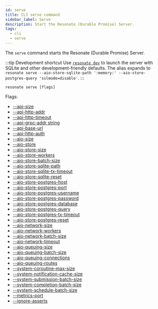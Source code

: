 ```yaml
---
id: serve
title: CLI serve command
sidebar_label: Serve
description: Start the Resonate (Durable Promise) Server.
tags:
  - cli
  - serve
---
```


The `serve` command starts the Resonate (Durable Promise) Server.

:::tip Development shortcut
Use [`resonate dev`](./dev) to launch the server with SQLite and other
development-friendly defaults. The alias expands to
`resonate serve --aio-store-sqlite-path ':memory:' --aio-store-postgres-query 'sslmode=disable'`.
:::

```shell
resonate serve [flags]
```

Flags:

- [--api-size](/operate/cli-reference/flags#--api-size)
- [--api-http-addr](/operate/cli-reference/flags#--api-http-addr)
- [--api-http-timeout](/operate/cli-reference/flags#--api-http-timeout)
- [--api-grpc-addr string](/operate/cli-reference/flags#--api-grpc-addr)
- [--api-base-url](/operate/cli-reference/flags#--api-base-url)
- [--api-http-auth](/operate/cli-reference/flags#--api-http-auth)
- [--aio-size](/operate/cli-reference/flags#--aio-size)
- [--aio-store](/operate/cli-reference/flags#--aio-store)
- [--aio-store-size](/operate/cli-reference/flags#--aio-store-size)
- [--aio-store-workers](/operate/cli-reference/flags#--aio-store-workers)
- [--aio-store-batch-size](/operate/cli-reference/flags#--aio-store-batch-size)
- [--aio-store-sqlite-path](/operate/cli-reference/flags#--aio-store-sqlite-path)
- [--aio-store-sqlite-tx-timeout](/operate/cli-reference/flags#--aio-store-sqlite-tx-timeout)
- [--aio-store-sqlite-reset](/operate/cli-reference/flags#--aio-store-sqlite-reset)
- [--aio-store-postgres-host](/operate/cli-reference/flags#--aio-store-postgres-host)
- [--aio-store-postgres-port](/operate/cli-reference/flags#--aio-store-postgres-port)
- [--aio-store-postgres-username](/operate/cli-reference/flags#--aio-store-postgres-username)
- [--aio-store-postgres-password](/operate/cli-reference/flags#--aio-store-postgres-password)
- [--aio-store-postgres-database](/operate/cli-reference/flags#--aio-store-postgres-database)
- [--aio-store-postgres-query](/operate/cli-reference/flags#--aio-store-postgres-query)
- [--aio-store-postgres-tx-timeout](/operate/cli-reference/flags#--aio-store-postgres-tx-timeout)
- [--aio-store-postgres-reset](/operate/cli-reference/flags#--aio-store-postgres-reset)
- [--aio-network-size](/operate/cli-reference/flags#--aio-network-size)
- [--aio-network-workers](/operate/cli-reference/flags#--aio-network-workers)
- [--aio-network-batch-size](/operate/cli-reference/flags#--aio-network-batch-size)
- [--aio-network-timeout](/operate/cli-reference/flags#--aio-network-timeout)
- [--aio-queuing-size](/operate/cli-reference/flags#--aio-queuing-size)
- [--aio-queuing-batch-size](/operate/cli-reference/flags#--aio-queuing-batch-size)
- [--aio-queuing-connections](/operate/cli-reference/flags#--aio-queuing-connections)
- [--aio-queuing-routes](/operate/cli-reference/flags#--aio-queuing-routes)
- [--system-coroutine-max-size](/operate/cli-reference/flags#--system-coroutine-max-size)
- [--system-notification-cache-size](/operate/cli-reference/flags#--system-notification-cache-size)
- [--system-submission-batch-size](/operate/cli-reference/flags#--system-submission-batch-size)
- [--system-completion-batch-size](/operate/cli-reference/flags#--system-completion-batch-size)
- [--system-schedule-batch-size](/operate/cli-reference/flags#--system-schedule-batch-size)
- [--metrics-port](/operate/cli-reference/flags#--metrics-port)
- [--ignore-asserts](/operate/cli-reference/flags#--ignore-asserts)
